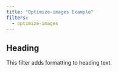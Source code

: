 ```yaml
---
title: "Optimize-images Example"
filters:
  - optimize-images
---
```


## Heading

This filter adds formatting to heading text.
